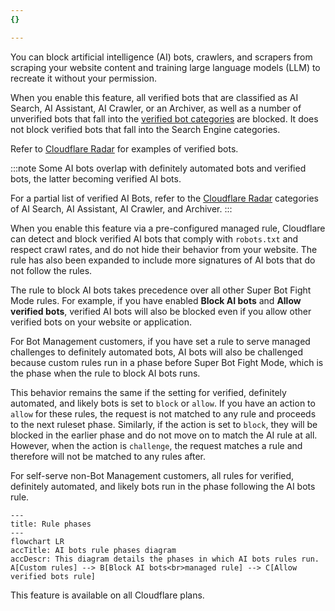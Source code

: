 ```yaml
---
{}

---
```


You can block artificial intelligence (AI) bots, crawlers, and scrapers from scraping your website content and training large language models (LLM) to recreate it without your permission.

When you enable this feature, all verified bots that are classified as AI Search, AI Assistant, AI Crawler, or an Archiver, as well as a number of unverified bots that fall into the [verified bot categories](/bots/reference/verified-bot-categories/) are blocked. It does not block verified bots that fall into the Search Engine categories.

Refer to [Cloudflare Radar](https://radar.cloudflare.com/traffic/verified-bots) for examples of verified bots.

:::note
Some AI bots overlap with definitely automated bots and verified bots, the latter becoming verified AI bots.

For a partial list of verified AI Bots, refer to the [Cloudflare Radar](/radar/) categories of AI Search, AI Assistant, AI Crawler, and Archiver.
:::

When you enable this feature via a pre-configured managed rule, Cloudflare can detect and block verified AI bots that comply with `robots.txt` and respect crawl rates, and do not hide their behavior from your website. The rule has also been expanded to include more signatures of AI bots that do not follow the rules.

The rule to block AI bots takes precedence over all other Super Bot Fight Mode rules. For example, if you have enabled **Block AI bots** and **Allow verified bots**, verified AI bots will also be blocked even if you allow other verified bots on your website or application.

For Bot Management customers, if you have set a rule to serve managed challenges to definitely automated bots, AI bots will also be challenged because custom rules run in a phase before Super Bot Fight Mode, which is the phase when the rule to block AI bots runs.

This behavior remains the same if the setting for verified, definitely automated, and likely bots is set to `block` or `allow`. If you have an action to `allow` for these rules, the request is not matched to any rule and proceeds to the next ruleset phase. Similarly, if the action is set to `block`, they will be blocked in the earlier phase and do not move on to match the AI rule at all. However, when the action is `challenge`, the request matches a rule and therefore will not be matched to any rules after.

For self-serve non-Bot Management customers, all rules for verified, definitely automated, and likely bots run in the phase following the AI bots rule.

```mermaid
---
title: Rule phases
---
flowchart LR
accTitle: AI bots rule phases diagram
accDescr: This diagram details the phases in which AI bots rules run.
A[Custom rules] --> B[Block AI bots<br>managed rule] --> C[Allow verified bots rule]
```

This feature is available on all Cloudflare plans.
